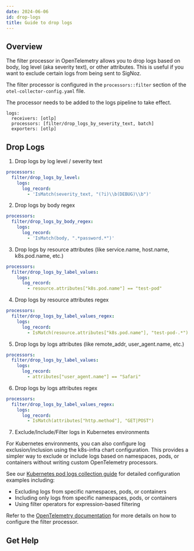 ```yaml
---
date: 2024-06-06
id: drop-logs
title: Guide to drop logs
---
```



## Overview

The filter processor in OpenTelemetry allows you to drop logs based on body, log level (aka severity text), or other attributes. This is useful if you want to exclude certain logs from being sent to SigNoz.

The filter processor is configured in the `processors::filter` section of the `otel-collector-config.yaml` file.

<Admonition>

The processor needs to be added to the logs pipeline to take effect. 
```
logs:
  receivers: [otlp]
  processors: [filter/drop_logs_by_severity_text, batch]
  exporters: [otlp]
```
</Admonition>

## Drop Logs 
1. Drop logs by log level / severity text

```yaml
processors:
  filter/drop_logs_by_level:
    logs:
      log_record:
        - 'IsMatch(severity_text, "(?i)\\b(DEBUG)\\b")'
```

2. Drop logs by body regex

```yaml
processors:
  filter/drop_logs_by_body_regex:
    logs:
      log_record:
        - 'IsMatch(body, ".*password.*")'
```

3. Drop logs by resource attributes (like service.name, host.name, k8s.pod.name, etc.)

```yaml
processors:
  filter/drop_logs_by_label_values:
    logs:
      log_record:
        - resource.attributes["k8s.pod.name"] == "test-pod"
```

4. Drop logs by resource attributes regex

```yaml
processors:
  filter/drop_logs_by_label_values_regex:
    logs:
      log_record:
        - IsMatch(resource.attributes["k8s.pod.name"], "test-pod-.*")
```

5. Drop logs by logs attributes (like remote_addr, user_agent.name, etc.)

```yaml
processors:
  filter/drop_logs_by_label_values:
    logs:
      log_record:
        - attributes["user_agent.name"] == "Safari"
```

6. Drop logs by logs attributes regex

```yaml
processors:
  filter/drop_logs_by_label_values_regex:
    logs:
      log_record:
        - IsMatch(attributes["http.method"], "GET|POST")
```

7. Exclude/Include/Filter logs in Kubernetes environments

For Kubernetes environments, you can also configure log exclusion/inclusion using the k8s-infra chart configuration. This provides a simpler way to exclude or include logs based on namespaces, pods, or containers without writing custom OpenTelemetry processors.

See our [Kubernetes pod logs collection guide](https://signoz.io/docs/userguide/collect_kubernetes_pod_logs/#excludeincludefilter-logs-collection) for detailed configuration examples including:
- Excluding logs from specific namespaces, pods, or containers
- Including only logs from specific namespaces, pods, or containers  
- Using filter operators for expression-based filtering

Refer to the [OpenTelemetry documentation](https://github.com/open-telemetry/opentelemetry-collector-contrib/tree/main/processor/filterprocessor) for more details on how to configure the filter processor.

## Get Help

<GetHelp />
